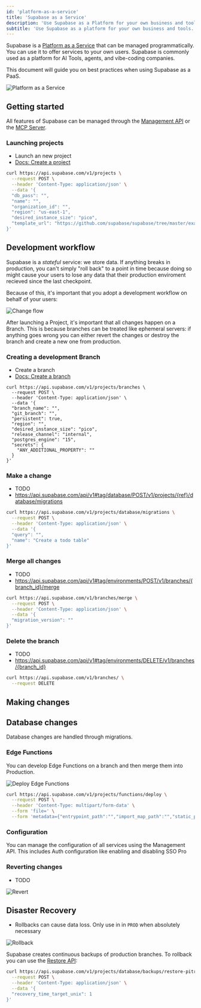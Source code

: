 ```yaml
---
id: 'platform-as-a-service'
title: 'Supabase as a Service'
description: 'Use Supabase as a Platform for your own business and tools.'
subtitle: 'Use Supabase as a platform for your own business and tools.'
---
```



Supabase is a [Platform as a Service](https://en.wikipedia.org/wiki/Platform_as_a_service) that can be managed programmatically. You can use it to offer services to your own users. Supabase is commonly used as a platform for AI Tools, agents, and vibe-coding companies.

This document will guide you on best practices when using Supabase as a PaaS.

![Platform as a Service](/docs/img/integrations/paas-intro.png)


## Getting started

All features of Supabase can be managed through the [Management API](/docs/reference/api/introduction) or the [MCP Server](/docs/guides/getting-started/mcp).


### Launching projects

- Launch an new project
- [Docs: Create a project](https://api.supabase.com/api/v1#tag/projects/POST/v1/projects)

```sh
curl https://api.supabase.com/v1/projects \
  --request POST \
  --header 'Content-Type: application/json' \
  --data '{
  "db_pass": "",
  "name": "",
  "organization_id": "",
  "region": "us-east-1",
  "desired_instance_size": "pico",
  "template_url": "https://github.com/supabase/supabase/tree/master/examples/slack-clone/nextjs-slack-clone"
}'
```

## Development workflow

Supabase is a _stateful_ service: we store data. If anything breaks in production, you can't simply "roll back" to a point in time because doing so might cause your users to lose any data that their production enviroment recieved since the last checkpoint.

Because of this, it's important that you adopt a development workflow on behalf of your users:

![Change flow](/docs/img/integrations/change-flow.png)

After launching a Project, it's important that all changes happen on a Branch. This is because branches can be treated like ephemeral servers: if anything goes wrong you can either revert the changes or destroy the branch and create a new one from production.

### Creating a development Branch

- Create a branch
- [Docs: Create a branch](https://api.supabase.com/api/v1#tag/environments/POST/v1/projects/{ref}/branches)

```
curl https://api.supabase.com/v1/projects/branches \
  --request POST \
  --header 'Content-Type: application/json' \
  --data '{
  "branch_name": "",
  "git_branch": "",
  "persistent": true,
  "region": "",
  "desired_instance_size": "pico",
  "release_channel": "internal",
  "postgres_engine": "15",
  "secrets": {
    "ANY_ADDITIONAL_PROPERTY": ""
  }
}'
```


### Make a change

- TODO
- https://api.supabase.com/api/v1#tag/database/POST/v1/projects/{ref}/database/migrations

```sh
curl https://api.supabase.com/v1/projects/database/migrations \
  --request POST \
  --header 'Content-Type: application/json' \
  --data '{
  "query": "",
  "name": "Create a todo table"
}'
```

### Merge all changes

- TODO
- https://api.supabase.com/api/v1#tag/environments/POST/v1/branches/{branch_id}/merge

```sh
curl https://api.supabase.com/v1/branches/merge \
  --request POST \
  --header 'Content-Type: application/json' \
  --data '{
  "migration_version": ""
}'
```

### Delete the branch

- TODO
- https://api.supabase.com/api/v1#tag/environments/DELETE/v1/branches/{branch_id}

```sh
curl https://api.supabase.com/v1/branches/ \
  --request DELETE
```


## Making changes


## Database changes

Database changes are handled through migrations.


### Edge Functions

You can develop Edge Functions on a branch and then merge them into Production.

![Deploy Edge Functions](/docs/img/integrations/change-functions.png)

```sh
curl https://api.supabase.com/v1/projects/functions/deploy \
  --request POST \
  --header 'Content-Type: multipart/form-data' \
  --form 'file=' \
  --form 'metadata={"entrypoint_path":"","import_map_path":"","static_patterns":[""],"verify_jwt":true,"name":""}'
```

### Configuration

You can manage the configuration of all services using the Management API. This includes Auth configuration like enabling and disabling SSO Pro


### Reverting changes

- TODO

![Revert](/docs/img/integrations/revert.png)


## Disaster Recovery

- Rollbacks can cause data loss. Only use in in `PROD` when absolutely necessary

![Rollback](/docs/img/integrations/rollback.png)


Supabase creates continuous backups of production branches. To rollback you can use the [Restore API](https://api.supabase.com/api/v1#tag/database/POST/v1/projects/{ref}/database/backups/restore-pitr):

```sh
curl https://api.supabase.com/v1/projects/database/backups/restore-pitr \
  --request POST \
  --header 'Content-Type: application/json' \
  --data '{
  "recovery_time_target_unix": 1
}'
```
